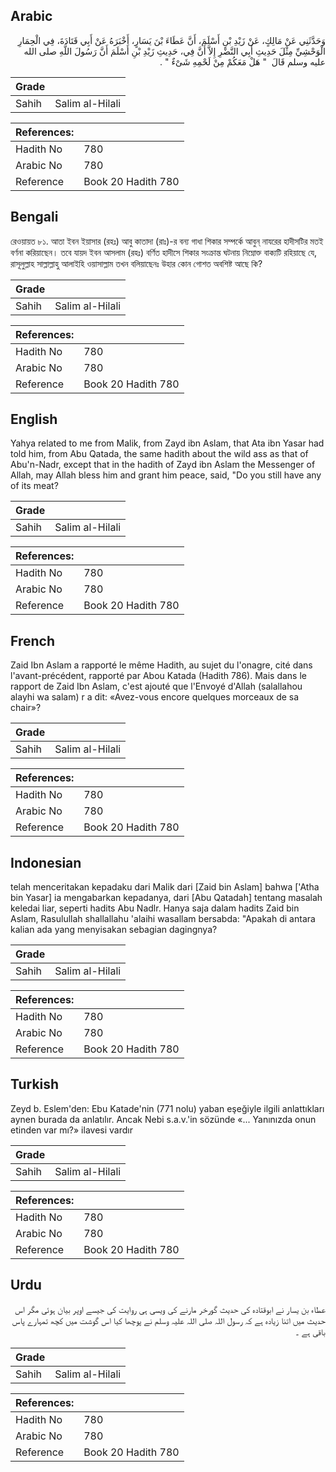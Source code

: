 ## Arabic


<div dir="rtl" lang="ar" style={{fontSize:'larger',backgroundColor:'#f8f9fa',padding:20}}>
وَحَدَّثَنِي عَنْ مَالِكٍ، عَنْ زَيْدِ بْنِ أَسْلَمَ، أَنَّ عَطَاءَ بْنَ يَسَارٍ، أَخْبَرَهُ عَنْ أَبِي قَتَادَةَ، فِي الْحِمَارِ الْوَحْشِيِّ مِثْلَ حَدِيثِ أَبِي النَّضْرِ إِلاَّ أَنَّ فِي، حَدِيثِ زَيْدِ بْنِ أَسْلَمَ أَنَّ رَسُولَ اللَّهِ صلى الله عليه وسلم قَالَ ‏ "‏ هَلْ مَعَكُمْ مِنْ لَحْمِهِ شَىْءٌ ‏"‏ ‏.‏
</div>
<div style={{backgroundColor:'#f8f9fa',padding:20, marginBottom: 10}}><table> <thead> <tr> <th>Grade</th> <th></th> </tr> </thead> <tbody> <tr><td>Sahih</td><td>Salim al-Hilali</td></tr></tbody></table><table> <thead> <tr> <th>References:</th> <th></th> </tr> </thead> <tbody><tr><td>Hadith No</td><td>780</td></tr><tr><td>Arabic No</td><td>780</td></tr><tr><td>Reference</td><td>Book 20 Hadith 780</td></tr></tbody></table></div>

## Bengali


<div dir="ltr" lang="bn" style={{fontSize:'larger',backgroundColor:'#f8f9fa',padding:20}}>
রেওয়ায়ত ৮১. আতা ইবন ইয়াসার (রহঃ) আবু কাতাদা (রাঃ)-র বন্য গাধা শিকার সম্পর্কে আবুন্‌ নাযরের হাদীসটির মতই বর্ণনা করিয়াছেন। তবে যায়দ ইবন আসলাম (রহঃ) বর্ণিত হাদীসে শিকার সংক্রান্ত ঘটনায় নিম্নোক্ত বাক্যটি রহিয়াছে যে, রাসূলুল্লাহ সাল্লাল্লাহু আলাইহি ওয়াসাল্লাম তখন বলিয়াছেনঃ উহার কোন গোশত অবশিষ্ট আছে কি?
</div>
<div style={{backgroundColor:'#f8f9fa',padding:20, marginBottom: 10}}><table> <thead> <tr> <th>Grade</th> <th></th> </tr> </thead> <tbody> <tr><td>Sahih</td><td>Salim al-Hilali</td></tr></tbody></table><table> <thead> <tr> <th>References:</th> <th></th> </tr> </thead> <tbody><tr><td>Hadith No</td><td>780</td></tr><tr><td>Arabic No</td><td>780</td></tr><tr><td>Reference</td><td>Book 20 Hadith 780</td></tr></tbody></table></div>

## English


<div dir="ltr" lang="en" style={{fontSize:'larger',backgroundColor:'#f8f9fa',padding:20}}>
Yahya related to me from Malik, from Zayd ibn Aslam, that Ata ibn Yasar had told him, from Abu Qatada, the same hadith about the wild ass as that of Abu'n-Nadr, except that in the hadith of Zayd ibn Aslam the Messenger of Allah, may Allah bless him and grant him peace, said, "Do you still have any of its meat?
</div>
<div style={{backgroundColor:'#f8f9fa',padding:20, marginBottom: 10}}><table> <thead> <tr> <th>Grade</th> <th></th> </tr> </thead> <tbody> <tr><td>Sahih</td><td>Salim al-Hilali</td></tr></tbody></table><table> <thead> <tr> <th>References:</th> <th></th> </tr> </thead> <tbody><tr><td>Hadith No</td><td>780</td></tr><tr><td>Arabic No</td><td>780</td></tr><tr><td>Reference</td><td>Book 20 Hadith 780</td></tr></tbody></table></div>

## French


<div dir="ltr" lang="fr" style={{fontSize:'larger',backgroundColor:'#f8f9fa',padding:20}}>
Zaid Ibn Aslam a rapporté le même Hadith, au sujet du l'onagre, cité dans l'avant-précédent, rapporté par Abou Katada (Hadith 786). Mais dans le rapport de Zaid Ibn Aslam, c'est ajouté que l'Envoyé d'Allah (salallahou alayhi wa salam) r a dit: «Avez-vous encore quelques morceaux de sa chair»?
</div>
<div style={{backgroundColor:'#f8f9fa',padding:20, marginBottom: 10}}><table> <thead> <tr> <th>Grade</th> <th></th> </tr> </thead> <tbody> <tr><td>Sahih</td><td>Salim al-Hilali</td></tr></tbody></table><table> <thead> <tr> <th>References:</th> <th></th> </tr> </thead> <tbody><tr><td>Hadith No</td><td>780</td></tr><tr><td>Arabic No</td><td>780</td></tr><tr><td>Reference</td><td>Book 20 Hadith 780</td></tr></tbody></table></div>

## Indonesian


<div dir="ltr" lang="id" style={{fontSize:'larger',backgroundColor:'#f8f9fa',padding:20}}>
telah menceritakan kepadaku dari Malik dari [Zaid bin Aslam] bahwa ['Atha bin Yasar] ia mengabarkan kepadanya, dari [Abu Qatadah] tentang masalah keledai liar, seperti hadits Abu Nadlr. Hanya saja dalam hadits Zaid bin Aslam, Rasulullah shallallahu 'alaihi wasallam bersabda: "Apakah di antara kalian ada yang menyisakan sebagian dagingnya?
</div>
<div style={{backgroundColor:'#f8f9fa',padding:20, marginBottom: 10}}><table> <thead> <tr> <th>Grade</th> <th></th> </tr> </thead> <tbody> <tr><td>Sahih</td><td>Salim al-Hilali</td></tr></tbody></table><table> <thead> <tr> <th>References:</th> <th></th> </tr> </thead> <tbody><tr><td>Hadith No</td><td>780</td></tr><tr><td>Arabic No</td><td>780</td></tr><tr><td>Reference</td><td>Book 20 Hadith 780</td></tr></tbody></table></div>

## Turkish


<div dir="ltr" lang="tr" style={{fontSize:'larger',backgroundColor:'#f8f9fa',padding:20}}>
Zeyd b. Eslem'den: Ebu Katade'nin (771 nolu) yaban eşeğiyle ilgili anlattıkları aynen burada da anlatılır. Ancak Nebi s.a.v.'in sözünde «... Yanınızda onun etinden var mı?» ilavesi vardır
</div>
<div style={{backgroundColor:'#f8f9fa',padding:20, marginBottom: 10}}><table> <thead> <tr> <th>Grade</th> <th></th> </tr> </thead> <tbody> <tr><td>Sahih</td><td>Salim al-Hilali</td></tr></tbody></table><table> <thead> <tr> <th>References:</th> <th></th> </tr> </thead> <tbody><tr><td>Hadith No</td><td>780</td></tr><tr><td>Arabic No</td><td>780</td></tr><tr><td>Reference</td><td>Book 20 Hadith 780</td></tr></tbody></table></div>

## Urdu


<div dir="rtl" lang="ur" style={{fontSize:'larger',backgroundColor:'#f8f9fa',padding:20}}>
عطاء بن یسار نے ابوقتادہ کی حدیث گورخر مارنے کی ویسی ہی روایت کی جیسے اوپر بیان ہوئی مگر اس حدیث میں اتنا زیادہ ہے کہ رسول اللہ صلی اللہ علیہ وسلم نے پوچھا کیا اس گوشت میں کچھ تمہارے پاس باقی ہے ۔
</div>
<div style={{backgroundColor:'#f8f9fa',padding:20, marginBottom: 10}}><table> <thead> <tr> <th>Grade</th> <th></th> </tr> </thead> <tbody> <tr><td>Sahih</td><td>Salim al-Hilali</td></tr></tbody></table><table> <thead> <tr> <th>References:</th> <th></th> </tr> </thead> <tbody><tr><td>Hadith No</td><td>780</td></tr><tr><td>Arabic No</td><td>780</td></tr><tr><td>Reference</td><td>Book 20 Hadith 780</td></tr></tbody></table></div>